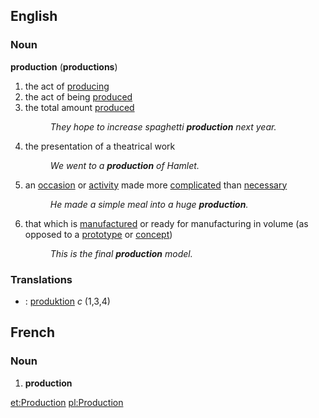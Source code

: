 ==English==
===Noun===
'''production''' ('''productions''')
#the act of [[produce|producing]]
#the act of being [[produce]]d
#the total amount [[produce]]d
#:''They hope to increase spaghetti '''production''' next year.''
#the presentation of a theatrical work
#:''We went to a '''production''' of Hamlet.''
#an [[occasion]] or [[activity]] made more [[complicated]] than [[necessary]]
#:''He made a simple meal into a huge '''production'''.''
#that which is [[manufacture]]d or ready for manufacturing in volume (as opposed to a [[prototype]] or [[concept]])
#:''This is the final '''production''' model.''

===Translations===
*{{sv}}: [[produktion]] ''c'' (1,3,4)



==French==
===Noun===
# '''production'''

[[et:Production]]
[[pl:Production]]